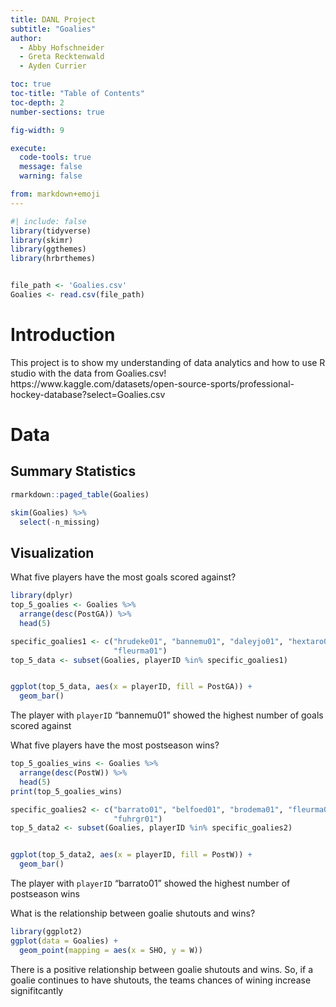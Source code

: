 ```yaml
---
title: DANL Project
subtitle: "Goalies"
author: 
  - Abby Hofschneider
  - Greta Recktenwald
  - Ayden Currier 

toc: true
toc-title: "Table of Contents"
toc-depth: 2
number-sections: true

fig-width: 9

execute:
  code-tools: true
  message: false
  warning: false

from: markdown+emoji
---
```


```r
#| include: false
library(tidyverse)
library(skimr)
library(ggthemes)
library(hrbrthemes)


file_path <- 'Goalies.csv'
Goalies <- read.csv(file_path)

```



# Introduction

This project is to show my understanding of data analytics and how to use R studio with the data from Goalies.csv! 
https://www.kaggle.com/datasets/open-source-sports/professional-hockey-database?select=Goalies.csv 


# Data

## Summary Statistics
```r
rmarkdown::paged_table(Goalies)

```

```r
skim(Goalies) %>%
  select(-n_missing)
```


## Visualization

What five players have the most goals scored against?
```r
library(dplyr)
top_5_goalies <- Goalies %>%
  arrange(desc(PostGA)) %>%
  head(5)

specific_goalies1 <- c("hrudeke01", "bannemu01", "daleyjo01", "hextaro01", 
                       "fleurma01")
top_5_data <- subset(Goalies, playerID %in% specific_goalies1)


ggplot(top_5_data, aes(x = playerID, fill = PostGA)) +
  geom_bar()

```
The player with `playerID` "bannemu01" showed the highest number of goals scored against


What five players have the most postseason wins?
```r
top_5_goalies_wins <- Goalies %>%
  arrange(desc(PostW)) %>%
  head(5)
print(top_5_goalies_wins)

specific_goalies2 <- c("barrato01", "belfoed01", "brodema01", "fleurma01", 
                       "fuhrgr01")
top_5_data2 <- subset(Goalies, playerID %in% specific_goalies2)


ggplot(top_5_data2, aes(x = playerID, fill = PostW)) +
  geom_bar()
```
The player with `playerID` "barrato01" showed the highest number of postseason wins



What is the relationship between goalie shutouts and wins?
```r
library(ggplot2)
ggplot(data = Goalies) +
  geom_point(mapping = aes(x = SHO, y = W))
```
There is a positive relationship between goalie shutouts and wins. So, if a goalie continues to have shutouts, the teams chances of wining increase signifitcantly 








